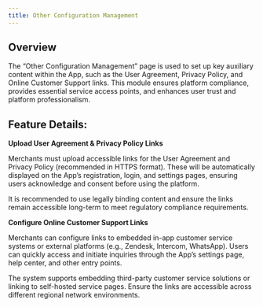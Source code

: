 ```yaml
---
title: Other Configuration Management
---
```


## Overview
The “Other Configuration Management” page is used to set up key auxiliary content within the App, such as the User Agreement, Privacy Policy, and Online Customer Support links. This module ensures platform compliance, provides essential service access points, and enhances user trust and platform professionalism.

## Feature Details:

**Upload User Agreement & Privacy Policy Links**

Merchants must upload accessible links for the User Agreement and Privacy Policy (recommended in HTTPS format). These will be automatically displayed on the App’s registration, login, and settings pages, ensuring users acknowledge and consent before using the platform.

<Note>
It is recommended to use legally binding content and ensure the links remain accessible long-term to meet regulatory compliance requirements.
</Note>

**Configure Online Customer Support Links**

Merchants can configure links to embedded in-app customer service systems or external platforms (e.g., Zendesk, Intercom, WhatsApp). Users can quickly access and initiate inquiries through the App’s settings page, help center, and other entry points.

The system supports embedding third-party customer service solutions or linking to self-hosted service pages. Ensure the links are accessible across different regional network environments.


